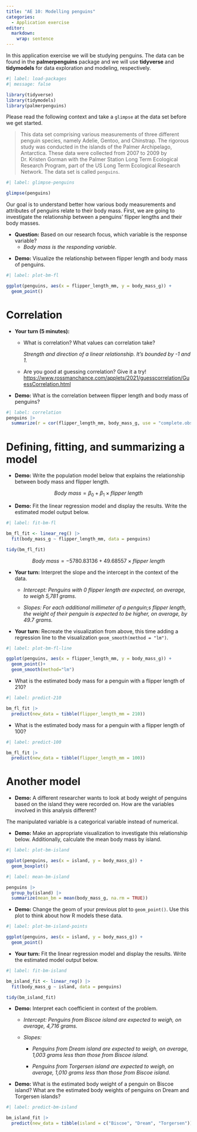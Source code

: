 ```yaml
---
title: "AE 10: Modelling penguins"
categories: 
  - Application exercise
editor: 
  markdown: 
    wrap: sentence
---
```


In this application exercise we will be studying penguins.
The data can be found in the **palmerpenguins** package and we will use **tidyverse** and **tidymodels** for data exploration and modeling, respectively.

```r
#| label: load-packages
#| message: false

library(tidyverse)
library(tidymodels)
library(palmerpenguins)
```

Please read the following context and take a `glimpse` at the data set before we get started.

> This data set comprising various measurements of three different penguin species, namely Adelie, Gentoo, and Chinstrap.
> The rigorous study was conducted in the islands of the Palmer Archipelago, Antarctica.
> These data were collected from 2007 to 2009 by Dr. Kristen Gorman with the Palmer Station Long Term Ecological Research Program, part of the US Long Term Ecological Research Network.
> The data set is called `penguins`.

```r
#| label: glimpse-penguins

glimpse(penguins)
```

Our goal is to understand better how various body measurements and attributes of penguins relate to their body mass.
First, we are going to investigate the relationship between a penguins' flipper lengths and their body masses.

-   **Question:** Based on our research focus, which variable is the response variable?
    -   *Body mass is the responding variable*.

<!-- -->

-   **Demo:** Visualize the relationship between flipper length and body mass of penguins.

```r
#| label: plot-bm-fl

ggplot(penguins, aes(x = flipper_length_mm, y = body_mass_g)) +
  geom_point()
```

# Correlation

-   **Your turn (5 minutes):**
    -   What is correlation?
        What values can correlation take?

        *Strength and direction of a linear relationship. It's bounded by -1 and 1.*

    -   Are you good at guessing correlation?
        Give it a try!
        <https://www.rossmanchance.com/applets/2021/guesscorrelation/GuessCorrelation.html>
-   **Demo:** What is the correlation between flipper length and body mass of penguins?

```r
#| label: correlation
penguins |>
  summarize(r = cor(flipper_length_mm, body_mass_g, use = "complete.obs"))
```

# Defining, fitting, and summarizing a model

-   **Demo:** Write the population model below that explains the relationship between body mass and flipper length.

$$
Body~mass = \beta_0 + \beta_1 \times flipper~length 
$$

-   **Demo:** Fit the linear regression model and display the results. Write the estimated model output below.

```r
#| label: fit-bm-fl

bm_fl_fit <- linear_reg() |>
  fit(body_mass_g ~ flipper_length_mm, data = penguins)

tidy(bm_fl_fit)
```

$$
Body~mass = -5780.83136+ 49.68557 \times flipper~length 
$$

-   **Your turn:** Interpret the slope and the intercept in the context of the data.

    -   *Intercept: Penguins with 0 flipper length are expected, on average, to weigh 5,781 grams.*

    -   *Slopes: For each additional millimeter of a penguin;s flipper length, the weight of their penguin is expected to be higher, on average, by 49.7 grams.*

-   **Your turn:** Recreate the visualization from above, this time adding a regression line to the visualization `geom_smooth(method = "lm")`.

```r
#| label: plot-bm-fl-line

ggplot(penguins, aes(x = flipper_length_mm, y = body_mass_g)) +
  geom_point()+
  geom_smooth(method="lm")
```

-   What is the estimated body mass for a penguin with a flipper length of 210?

```r
#| label: predict-210

bm_fl_fit |>
  predict(new_data = tibble(flipper_length_mm = 210))
```

-   What is the estimated body mass for a penguin with a flipper length of 100?

```r
#| label: predict-100

bm_fl_fit |>
  predict(new_data = tibble(flipper_length_mm = 100))
```

# Another model

-   **Demo:** A different researcher wants to look at body weight of penguins based on the island they were recorded on. How are the variables involved in this analysis different?

The manipulated variable is a categorical variable instead of numerical.

-   **Demo:** Make an appropriate visualization to investigate this relationship below. Additionally, calculate the mean body mass by island.

```r
#| label: plot-bm-island

ggplot(penguins, aes(x = island, y = body_mass_g)) +
  geom_boxplot()
```

```r
#| label: mean-bm-island

penguins |>
  group_by(island) |>
  summarize(mean_bm = mean(body_mass_g, na.rm = TRUE))
```

-   **Demo:** Change the geom of your previous plot to `geom_point()`. Use this plot to think about how R models these data.

```r
#| label: plot-bm-island-points

ggplot(penguins, aes(x = island, y = body_mass_g)) +
  geom_point()
```

-   **Your turn:** Fit the linear regression model and display the results. Write the estimated model output below.

```r
#| label: fit-bm-island

bm_island_fit <- linear_reg() |>
  fit(body_mass_g ~ island, data = penguins)

tidy(bm_island_fit)
```

-   **Demo:** Interpret each coefficient in context of the problem.

    -   *Intercept: Penguins from Biscoe island are expected to weigh, on average, 4,716 grams.*

    -   *Slopes:*

        -   *Penguins from Dream island are expected to weigh, on average, 1,003 grams less than those from Biscoe island.*

        -   *Penguins from Torgersen island are expected to weigh, on average, 1,010 grams less than those from Biscoe island.*

-   **Demo:** What is the estimated body weight of a penguin on Biscoe island?
    What are the estimated body weights of penguins on Dream and Torgersen islands?

```r
#| label: predict-bm-island

bm_island_fit |>
  predict(new_data = tibble(island = c("Biscoe", "Dream", "Torgersen")))
```
